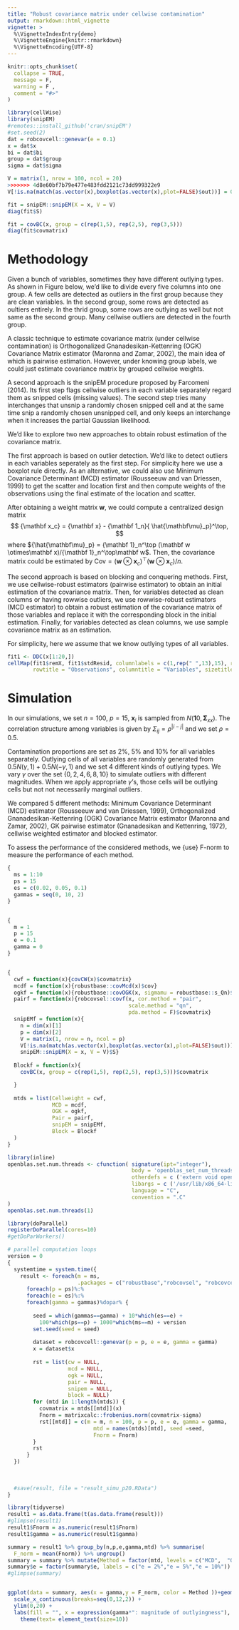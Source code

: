 ```yaml
---
title: "Robust covariance matrix under cellwise contamination"
output: rmarkdown::html_vignette
vignette: >
  %\VignetteIndexEntry{demo}
  %\VignetteEngine{knitr::rmarkdown}
  %\VignetteEncoding{UTF-8}
---
```


```r
knitr::opts_chunk$set(
  collapse = TRUE, 
  message = F, 
  warning = F , 
  comment = "#>"
)
```

```r
library(cellWise)
library(snipEM)
#remotes::install_github('cran/snipEM')
#set.seed(2)
dat = robcovcell::genevar(e = 0.1)
x = dat$x
bi = dat$bi
group = dat$group
sigma = dat$sigma
```


```r
V = matrix(1, nrow = 100, ncol = 20)
>>>>>>> 4d8e60bf7b79e477e483fdd2121c73dd999322e9
V[!is.na(match(as.vector(x),boxplot(as.vector(x),plot=FALSE)$out))] = 0

fit = snipEM::snipEM(X = x, V = V)
diag(fit$S)

fit = covBC(x, group = c(rep(1,5), rep(2,5), rep(3,5)))
diag(fit$covmatrix)

```

# Methodology

Given a bunch of variables, sometimes they have different outlying types. As shown in Figure below, we'd like to divide every five columns into one group. A few cells are detected as outliers in the first group because they are clean variables. In the second group, some rows are detected as oultiers entirely. In the thrid group, some rows are outlying as well but not same as the second group. Many cellwise outliers are detected in the fourth group.

A classic technique to estimate covariance matrix (under cellwise contamination) is Orthogonalized Gnanadesikan-Kettenring (OGK) Covariance Matrix estimator (Maronna and Zamar, 2002), the main idea of which is pairwise estimation. However, under knowing group labels, we could just estimate covariance matrix by grouped cellwise weights. 

A second approach is the snipEM procedure proposed by Farcomeni (2014). Its first step flags cellwise outliers in each variable separately regard them as snipped cells (missing values). The second step tries many interchanges that unsnip a randomly chosen snipped cell and at the same time snip a randomly chosen unsnipped cell, and only keeps an interchange when it increases the partial Gaussian likelihood.

We'd like to explore two new approaches to obtain robust estimation of the covariance matrix.

The first approach is based on outlier detection. We'd like to detect outliers in each variables seperately as the first step. For simplicity here we use a boxplot rule directly. As an alternative, we could also use Minimum Covariance Determinant (MCD) estimator (Rousseeuw and van Driessen, 1999) to get the scatter and location first and then compute weights of the observations using the final estimate of the location and scatter. 

After obtaining a weight matrix $\mathbf w$, we could compute a centralized design matrix
$$
{\mathbf x_c}  = {\mathbf x} - {\mathbf 1_n}{ \hat{\mathbf\mu}_p}^\top,
$$
where ${\hat{\mathbf\mu}_p} = {\mathbf 1}_n^\top (\mathbf w \otimes\mathbf x)/{\mathbf 1}_n^\top\mathbf w$. Then, the covariance matrix could be estimated by $\mathrm{Cov} = (\mathbf w \otimes\mathbf x_c)^\top(\mathbf w \otimes\mathbf x_c)/n$.


The second approach is based on blocking and conquering methods. First, we use cellwise-robust estimators (pairwise estimator) to obtain an initial estimation of the covariance matrix. Then, for variables detected as clean columns or having rowwise outliers, we use rowwise-robust estimators (MCD estimator) to obtain a robust estimation of the covariance matrix of those variables and replace it with the corresponding block in the initial estimation. Finally, for variables detected as clean columns, we use sample covariance matrix as an estimation. 

For simplicity, here we assume that we know outlying types of all variables.


```r

fit1 <- DDC(x[1:20,])
cellMap(fit1$remX, fit1$stdResid, columnlabels = c(1,rep(" ",13),15), rowlabels = c(1,rep(" ",18),20), columnangle = 0,
        rowtitle = "Observations", columntitle = "Variables", sizetitles = 2,adjustrowlabels = 0.5, adjustcolumnlabels = 0.5)
```

# Simulation
In our simulations, we set $n = 100$, $p = 15$, $\mathbf{x}_i$ is sampled from $N(\pmb 10,\pmb\Sigma_{xx})$. The correlation structure among variables is given by $\Sigma _{ij} = \rho^{|i-j|}$ and we set $\rho = 0.5$. 

Contamination proportions are set as $2\%$, $5\%$ and $10\%$ for all variables separately. Outlying cells of all variables are randomly generated from $0.5 N(\gamma, 1)+ 0.5N(-\gamma, 1)$ and we set 4 different kinds of outlying types. We vary $\gamma$ over the set $\{0,2,4,6,8,10\}$ to simulate outliers with different magnitudes. When we apply appropriate $\gamma$'s, those cells will be outlying cells but not not necessarily marginal outliers.

We compared 5 different methods: Minimum Covariance Determinant (MCD) estimator (Rousseeuw and van Driessen, 1999), Orthogonalized Gnanadesikan-Kettenring (OGK) Covariance Matrix estimator (Maronna and Zamar, 2002), GK pairwise estimator (Gnanadesikan and Kettenring, 1972), cellwise weighted estimator and blocked estimator. 

To assess the performance of the considered methods, we {use} F-norm to measure the performance of each method.


```r

{
  ms = 1:10
  ps = 15 
  es = c(0.02, 0.05, 0.1)
  gammas = seq(0, 10, 2)
}


{
  m = 1
  p = 15
  e = 0.1
  gamma = 0
}


{
  cwf = function(x){covCW(x)$covmatrix}
  mcdf = function(x){robustbase::covMcd(x)$cov}
  ogkf = function(x){robustbase::covOGK(x, sigmamu = robustbase::s_Qn)$cov}
  pairf = function(x){robcovsel::covf(x, cor.method = "pair", 
                                      scale.method = "qn", 
                                      pda.method = F)$covmatrix}
  snipEMf = function(x){
    n = dim(x)[1]
    p = dim(x)[2]
    V = matrix(1, nrow = n, ncol = p)
    V[!is.na(match(as.vector(x),boxplot(as.vector(x),plot=FALSE)$out))] = 0
    snipEM::snipEM(X = x, V = V)$S}
  
  Blockf = function(x){
    covBC(x, group = c(rep(1,5), rep(2,5), rep(3,5)))$covmatrix

  }
  
  mtds = list(Cellweight = cwf, 
              MCD = mcdf,
              OGK = ogkf,
              Pair = pairf,
              snipEM = snipEMf,
              Block = Blockf
  )
}

```

```r
library(inline)
openblas.set.num.threads <- cfunction( signature(ipt="integer"),
                                       body = 'openblas_set_num_threads(*ipt);',
                                       otherdefs = c ('extern void openblas_set_num_threads(int);'),
                                       libargs = c ('/usr/lib/x86_64-linux-gnu/openblas-pthread/libblas.so'),
                                       language = "C",
                                       convention = ".C"
)
openblas.set.num.threads(1)
```





```r

library(doParallel)
registerDoParallel(cores=10)
#getDoParWorkers()

# parallel computation loops
version = 0
{
  systemtime = system.time({
    result <- foreach(m = ms, 
                      .packages = c("robustbase","robcovsel", "robcovcell"))%:%
      foreach(p = ps)%:%
      foreach(e = es)%:%
      foreach(gamma = gammas)%dopar% {
        
        seed = which(gammas==gamma) + 10*which(es==e) +
          100*which(ps==p) + 1000*which(ms==m) + version 
        set.seed(seed = seed)
    
        dataset = robcovcell::genevar(p = p, e = e, gamma = gamma)
        x = dataset$x
 
        rst = list(cw = NULL, 
                   mcd = NULL, 
                   ogk = NULL, 
                   pair = NULL,
                   snipem = NULL,
                   block = NULL)
        for (mtd in 1:length(mtds)) {
          covmatrix = mtds[[mtd]](x)
          Fnorm = matrixcalc::frobenius.norm(covmatrix-sigma)
          rst[[mtd]] = c(m = m, n = 100, p = p, e = e, gamma = gamma, 
                           mtd = names(mtds)[mtd], seed =seed,  
                           Fnorm = Fnorm)
        }
        rst
      }
  })
  
  
  
  #save(result, file = "result_simu_p20.RData")
}
```

```r
library(tidyverse)
result1 = as.data.frame(t(as.data.frame(result)))
#glimpse(result1)
result1$Fnorm = as.numeric(result1$Fnorm)
result1$gamma = as.numeric(result1$gamma)

summary = result1 %>% group_by(n,p,e,gamma,mtd) %>% summarise(
  F_norm = mean(Fnorm)) %>% ungroup()
summary = summary %>% mutate(Method = factor(mtd, levels = c("MCD",  "OGK", "Pair","snipEM", "Cellweight","Block")))
summary$e = factor(summary$e, labels = c("e = 2%","e = 5%","e = 10%"))
#glimpse(summary)


ggplot(data = summary, aes(x = gamma,y = F_norm, color = Method ))+geom_line()+geom_point()+facet_wrap(~e) +
  scale_x_continuous(breaks=seq(0,12,2)) +
  ylim(0,20) +
  labs(fill = "", x = expression(gamma*": magnitude of outlyingness"), y = expression(Fnorm))+ 
    theme(text= element_text(size=10))


```


